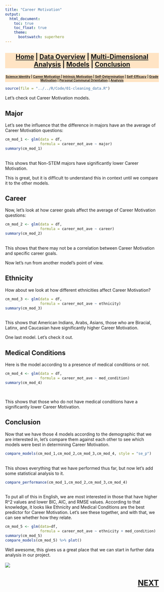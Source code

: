 ```yaml
---
title: "Career Motivation"
output:
  html_document:
    toc: true
    toc_float: true
    theme:
      bootswatch: superhero
---
```

<h3 style="background-color:bisque;text-align:center;font-size:150%;">[Home](https://pbischoff3.github.io/Projects/BIOL_3100) | [Data Overview](https://pbischoff3.github.io/Projects/BIOL_3100/data_overview/) | [Multi-Dimensional Analysis](https://pbischoff3.github.io/Projects/BIOL_3100/multi_dimensional_analysis/) | [Models](https://pbischoff3.github.io/Projects/BIOL_3100/models/) | [Conclusion](https://pbischoff3.github.io/Projects/BIOL_3100/Conclusion/)</h3>

<h4 style="background-color:bisque;text-align:center;font-size:73%;">[Science Identity](https://pbischoff3.github.io/Projects/BIOL_3100/models/si/) | [Career Motivation](https://pbischoff3.github.io/Projects/BIOL_3100/models/cm/) | [Intrinsic Motivation](https://pbischoff3.github.io/Projects/BIOL_3100/models/im/) | [Self-Determination](https://pbischoff3.github.io/Projects/BIOL_3100/models/sd/) | [Self-Efficacy](https://pbischoff3.github.io/Projects/BIOL_3100/models/se/) | [Grade Motivation](https://pbischoff3.github.io/Projects/BIOL_3100/models/gm)      | [Personal Communal Orientation](https://pbischoff3.github.io/Projects/BIOL_3100/models/per_com_orient/) | [Analysis](https://pbischoff3.github.io/Projects/BIOL_3100/models/analysis/)</h4>


```r
source(file = "../../R/Code/01-cleaning_data.R")
```

Let's check out Career Motivation models. <br>

## Major
Let's see the influence that the difference in majors have an the average of Career Motivation questions:
<br>
```r
cm_mod_1 <- glm(data = df,
                formula = career_mot_ave ~ major)
summary(cm_mod_1)
```
<br>
This shows that Non-STEM majors have significantly lower Career Motivation. <br>

This is great, but it is difficult to understand this in context until we compare it to the other models. 
<br>

## Career
Now, let's look at how career goals affect the average of Career Motivation questions:
<br>
```r
cm_mod_2 <- glm(data = df,
                formula = career_mot_ave ~ career)
summary(cm_mod_2)
```
<br>
This shows that there may not be a correlation between Career Motivation and specific career goals. <br>

Now let's run from another model's point of view. <br>

## Ethnicity
How about we look at how different ethnicities affect Career Motivation? <br>

```r
cm_mod_3 <- glm(data = df,
                formula = career_mot_ave ~ ethnicity)
summary(cm_mod_3)
```
<br>
This shows that American Indians, Arabs, Asians, those who are Biracial, Latinx, and Caucasian have significantly higher Career Motivation. <br>

One last model. Let's check it out. 

## Medical Conditions
Here is the model according to a presence of medical conditions or not. <br>
```r
cm_mod_4 <- glm(data = df,
                formula = career_mot_ave ~ med_condition)
summary(cm_mod_4)
```
<br>

This shows that those who do not have medical conditions have a significantly lower Career Motivation.

## Conclusion
Now that we have those 4 models according to the demographic that we are interested in, let's compare them against each other to see which models were best in determining Career Motivation. <br>

```r
compare_models(cm_mod_1,cm_mod_2,cm_mod_3,cm_mod_4, style = "se_p") 

```
<br> 
This shows everything that we have performed thus far, but now let's add some statistical analysis to it.
<br>
```r
compare_performance(cm_mod_1,cm_mod_2,cm_mod_3,cm_mod_4) 

```
<br>
To put all of this in English, we are most interested in those that have higher R^2 values and lower BIC, AIC, and RMSE values. According to that knowledge, it looks like Ethnicity and Medical Conditions are the best predictor for Career Motivation. Let's see these together, and with that, we can see whether how they relate. 
<br>

```r
cm_mod_5 <- glm(data=df,
                formula = career_mot_ave ~ ethnicity + med_condition)
summary(cm_mod_5) 
compare_models(cm_mod_5) %>% plot()
```

Well awesome, this gives us a great place that we can start in further data analysis in our project. <br><br>
![](../../R/Images/models/cm.gif)

<h3 style="text-align:right;font-size:180%;">[**NEXT**](https://pbischoff3.github.io/Projects/BIOL_3100/models/im/)